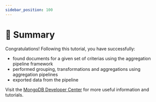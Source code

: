 ```yaml
---
sidebar_position: 100
---
```


# 🎯 Summary

Congratulations! Following this tutorial, you have successfully:
* found documents for a given set of criterias using the aggregation pipeline framework
* performed grouping, transformations and aggregations using aggregation pipelines
* exported data from the pipeline

Visit the [MongoDB Developer Center](https://mongodb.com/developer/?utm_campaign=devrel&utm_source=workshop&utm_medium=cta&utm_content=soccer_workshop&utm_term=stanimira_vlaeva) for more useful information and tutorials.

